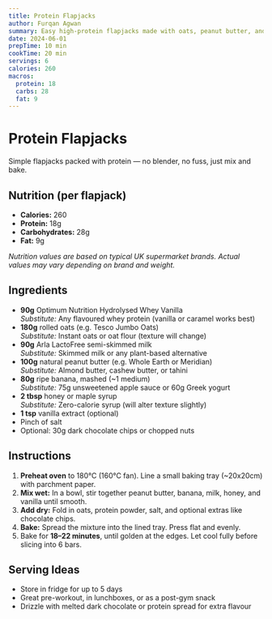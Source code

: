 ```yaml
---
title: Protein Flapjacks
author: Furqan Agwan
summary: Easy high-protein flapjacks made with oats, peanut butter, and whey — perfect for on-the-go.
date: 2024-06-01
prepTime: 10 min
cookTime: 20 min
servings: 6
calories: 260
macros:
  protein: 18
  carbs: 28
  fat: 9
---
```


# Protein Flapjacks

Simple flapjacks packed with protein — no blender, no fuss, just mix and bake.

## Nutrition (per flapjack)

- **Calories:** 260
- **Protein:** 18g
- **Carbohydrates:** 28g
- **Fat:** 9g

_Nutrition values are based on typical UK supermarket brands. Actual values may vary depending on brand and weight._

## Ingredients

- **90g** Optimum Nutrition Hydrolysed Whey Vanilla  
  _Substitute:_ Any flavoured whey protein (vanilla or caramel works best)
- **180g** rolled oats (e.g. Tesco Jumbo Oats)  
  _Substitute:_ Instant oats or oat flour (texture will change)
- **90g** Arla LactoFree semi-skimmed milk  
  _Substitute:_ Skimmed milk or any plant-based alternative
- **100g** natural peanut butter (e.g. Whole Earth or Meridian)  
  _Substitute:_ Almond butter, cashew butter, or tahini
- **80g** ripe banana, mashed (~1 medium)  
  _Substitute:_ 75g unsweetened apple sauce or 60g Greek yogurt
- **2 tbsp** honey or maple syrup  
  _Substitute:_ Zero-calorie syrup (will alter texture slightly)
- **1 tsp** vanilla extract (optional)
- Pinch of salt
- Optional: 30g dark chocolate chips or chopped nuts

## Instructions

1. **Preheat oven** to 180°C (160°C fan). Line a small baking tray (~20x20cm) with parchment paper.
2. **Mix wet:** In a bowl, stir together peanut butter, banana, milk, honey, and vanilla until smooth.
3. **Add dry:** Fold in oats, protein powder, salt, and optional extras like chocolate chips.
4. **Bake:** Spread the mixture into the lined tray. Press flat and evenly.
5. Bake for **18–22 minutes**, until golden at the edges. Let cool fully before slicing into 6 bars.

## Serving Ideas

- Store in fridge for up to 5 days
- Great pre-workout, in lunchboxes, or as a post-gym snack
- Drizzle with melted dark chocolate or protein spread for extra flavour
